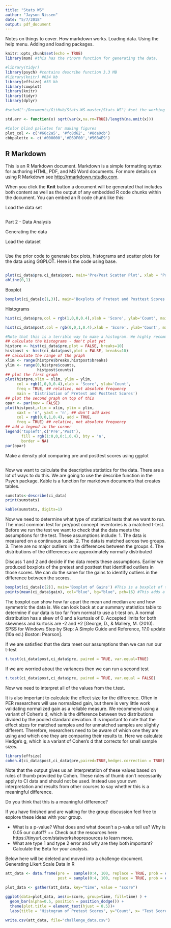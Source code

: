 ```yaml
---
title: "Stats WS"
author: "Jayson Nissen"
date: "5/7/2018"
output: pdf_document
---
```

Notes on things to cover.
How markdown works.
Loading data.
Using the help menu.
Adding and loading packages.


```r
knitr::opts_chunk$set(echo = TRUE)
library(msm) #this has the rtnorm function for generating the data.

#library(tidyr)
library(psych) #contains describe function 3.3 MB
#library(knitr) #634 kb
library(effsize) #33 kb
library(cowplot)
library(knitr)
library(tidyr)
library(dplyr)

#setwd("~/Documents/GitHub/Stats-WS-master/Stats_WS") #set the working directory to a folder for this project. It makes life easier.

std.err <- function(x) sqrt(var(x,na.rm=TRUE)/length(na.omit(x)))

#Color blind palletes for making figures
plot_col <- c('#66c2a5', '#fc8d62', '#8da0cb')
cbbpalette <- c('#000000','#E69F00','#56B4E9')

```

## R Markdown

This is an R Markdown document. Markdown is a simple formatting syntax for authoring HTML, PDF, and MS Word documents. For more details on using R Markdown see <http://rmarkdown.rstudio.com>.

When you click the **Knit** button a document will be generated that includes both content as well as the output of any embedded R code chunks within the document. You can embed an R code chunk like this:

Load the data set
```r

```


Part 2 - Data Analysis

Generating the data

Load the dataset
```r

```


Use the prior code to generate box plots, histograms and scatter plots for the data using GGPLOT. Here is the code using base.

```r

```

```r
plot(ci_data$pre,ci_data$post, main='Pre/Post Scatter Plot', xlab = "Pre", ylab="Post")
abline(0,1)
```
Boxplot
```r
boxplot(ci_data[c(1,3)], main='Boxplots of Pretest and Posttest Scores')
```
Histograms
```r
hist(ci_data$pre,col = rgb(1,0,0,0.4),xlab = 'Score', ylab='Count', main='Distribution of Pretest Score')
```


```r
hist(ci_data$post,col = rgb(0,0,1,0.4),xlab = 'Score', ylab='Count', main='Distribution of Posttest Scores')
```

```r
#Note that this is a terrible way to make a histogram. We highly recommend learning ggplot and the tidyverse.
## calculate the histograms - don't plot yet
histpre <- hist(ci_data$pre,plot = FALSE, breaks=10)
histpost <- hist(ci_data$post,plot = FALSE, breaks=10)
## calculate the range of the graph
xlim <- range(histpre$breaks,histpost$breaks)
ylim <- range(0,histpre$counts,
              histpost$counts)
## plot the first graph
plot(histpre,xlim = xlim, ylim = ylim,
     col = rgb(1,0,0,0.4),xlab = 'Score', ylab='Count',
     freq = TRUE, ## relative, not absolute frequency
     main = 'Distribution of Pretest and Posttest Scores')
## plot the second graph on top of this
opar <- par(new = FALSE)
plot(histpost,xlim = xlim, ylim = ylim,
     xaxt = 'n', yaxt = 'n', ## don't add axes
     col = rgb(0,0,1,0.4), add = TRUE,
     freq = TRUE) ## relative, not absolute frequency
## add a legend in the corner
legend('topleft',c('Pre','Post'),
       fill = rgb(1:0,0,0:1,0.4), bty = 'n',
       border = NA)
par(opar)
```

Make a density plot comparing pre and posttest scores using ggplot
```r

```

Now we want to calculate the descriptive statistics for the data. There are a lot of ways to do this. We are going to use the describe function in the Psych package. Kable is a function for markdown documents that creates tables.
```r
sumstats<-describe(ci_data)
print(sumstats)

kable(sumstats, digits=1)
```

Now we need to determine what type of statistical tests that we want to run.
The most common test for pre/post concept inventories is a matched t-test. Before we run the test we want to check that the data meets the assumptions for the test. These assumptions include:
1. The data is measured on a continuous scale.
2. The data is matched across two groups.
3. There are no major outliers in the differences between the groups
4. The distributions of the differences are approximately normally distributed

Discuss 1 and 2 and decide if the data meets these assumptions.
Earlier we produced boxplots of the pretest and posttest that identified outliers in those scores. We can do the same for the gains to identify outliers in the difference between the scores.

```r
boxplot(ci_data[c(2)], main='Boxplot of Gains') #This is a boxplot of the gains
points(mean(ci_data$gain), col="blue", bg="blue", pch=16) #This adds a point for the mean to provide a visual representation of the difference between the mean and median.
```
The boxplot can show how far apart the mean and median are and how symmetric the data is. We can look back at our summary statistics table to determine if our data is too far from normal to use a t-test on. A normal distribution has a skew of 0 and a kurtosis of 0. Accepted limits for both skewness and kurtosis are -2 and +2 [George, D., & Mallery, M. (2010). SPSS for Windows Step by Step: A Simple Guide and Reference, 17.0 update (10a ed.) Boston: Pearson].

If we are satisfied that the data meet our assumptions then we can run our t-test
```r
t.test(ci_data$post,ci_data$pre, paired = TRUE, var.equal=TRUE)
```
If we are worried about the variances then we can run a second test
```r
t.test(ci_data$post,ci_data$pre, paired = TRUE, var.equal = FALSE)
```

Now we need to interpret all of the values from the t.test.

It is also important to calculate the effect size for the difference. Often in PER researchers will use normalized gain, but there is very little work validating normalized gain as a reliable measure. We recommend using a variant of Cohen's d, which is the difference between two distributions divided by the pooled standard deviation. It is important to note that the effect sizes for matched samples and for unmatched samples are slightly different. Therefore, researchers need to be aware of which one they are using and which one they are comparing their results to. Here we calculate Hedge's g, which is a variant of Cohen's d that corrects for small sample sizes.

```r
library(effsize)
cohen.d(ci_data$post,ci_data$pre,paired=TRUE,hedges.correction = TRUE)
```
Note that the output gives us an interpretation of these values based on rules of thumb provided by Cohen. These rules of thumb don't necessarily apply to CI data and should not be used. Instead use your own interpretation and results from other courses to say whether this is a meaningful difference.

Do you think that this is a meaningful difference?


If you have finished and are waiting for the group discussion feel free to explore these ideas with your group.

+ What is a p-value? What does and what doesn't a p-value tell us? Why is 0.05 our cutoff?
++ Check out the resources here https://tinyurl.com/statworkshopresources to learn more.
+ What are type 1 and type 2 error and why are they both important? Calculate the Beta for your analysis.

Below here will be deleted and moved into a challenge document.
Generating Likert Scale Data in R

```r
att_data <- data.frame(pre =  sample(0:4, 100, replace = TRUE, prob = c(0.1, 0.2, 0.4, 0.2, 0.1)),
                       post = sample(0:4, 100, replace = TRUE, prob = c(0.1, 0.1, 0.3, 0.3, 0.2)))

plot_data <- gather(att_data, key="time", value = "score")

ggplot(data=plot_data, aes(x=score, group=time, fill=time) ) + 
  geom_bar(alpha=0.5, position = position_dodge()) +
  theme(plot.title = element_text(hjust = 0.5))+
  labs(title = "Histogram of Pretest Scores", y="Count", x= "Test Score (%)")

write.csv(att_data, file="challenge_data.csv")
```

